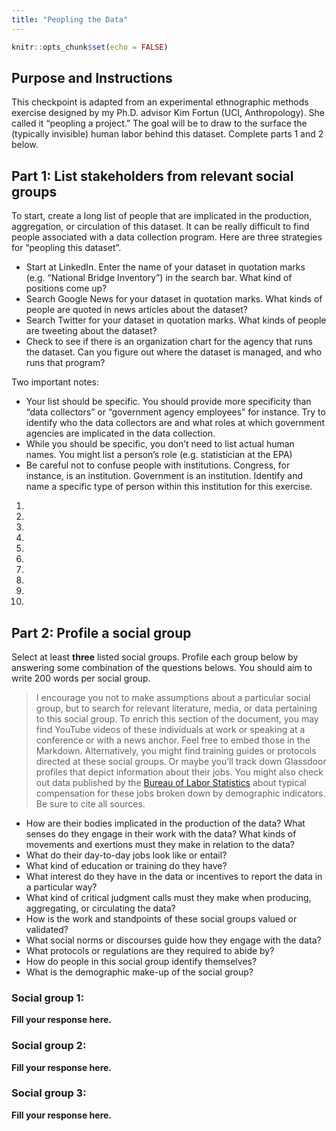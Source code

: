 ```yaml
---
title: "Peopling the Data"
---
```


```r
knitr::opts_chunk$set(echo = FALSE)
```

## Purpose and Instructions

This checkpoint is adapted from an experimental ethnographic methods exercise designed by my Ph.D. advisor Kim Fortun (UCI, Anthropology). She called it "peopling a project." The goal will be to draw to the surface the (typically invisible) human labor behind this dataset. Complete parts 1 and 2 below. 

## Part 1: List stakeholders from relevant social groups

To start, create a long list of people that are implicated in the production, aggregation, or circulation of this dataset. It can be really difficult to find people associated with a data collection program. Here are three strategies for "peopling this dataset".

- Start at LinkedIn. Enter the name of your dataset in quotation marks (e.g. "National Bridge Inventory") in the search bar. What kind of positions come up? 
- Search Google News for your dataset in quotation marks. What kinds of people are quoted in news articles about the dataset?
- Search Twitter for your dataset in quotation marks. What kinds of people are tweeting about the dataset?
- Check to see if there is an organization chart for the agency that runs the dataset. Can you figure out where the dataset is managed, and who runs that program?

Two important notes:

* Your list should be specific. You should provide more specificity than "data collectors" or "government agency employees" for instance. Try to identify who the data collectors are and what roles at which government agencies are implicated in the data collection. 
* While you should be specific, you don't need to list actual human names. You might list a person's role (e.g. statistician at the EPA)
* Be careful not to confuse people with institutions. Congress, for instance, is an institution. Government is an institution. Identify and name a specific type of person within this institution for this exercise. 

1. 
2. 
3. 
4. 
5. 
6. 
7. 
8.
9.
10. 

## Part 2: Profile a social group

Select at least **three** listed social groups. Profile each group below by answering some combination of the questions belows. You should aim to write 200 words per social group. 

> I encourage you not to make assumptions about a particular social group, but to search for relevant literature, media, or data pertaining to this social group. To enrich this section of the document, you may find YouTube videos of these individuals at work or speaking at a conference or with a news anchor. Feel free to embed those in the Markdown. Alternatively, you might find training guides or protocols directed at these social groups. Or maybe you'll track down Glassdoor profiles that depict information about their jobs. You might also check out data published by the [Bureau of Labor Statistics](https://www.bls.gov/oes/current/oes_stru.htm#17-0000) about typical compensation for these jobs broken down by demographic indicators. Be sure to cite all sources.

* How are their bodies implicated in the production of the data? What senses do they engage in their work with the data? What kinds of movements and exertions must they make in relation to the data?
* What do their day-to-day jobs look like or entail?
* What kind of education or training do they have?
* What interest do they have in the data or incentives to report the data in a particular way?
* What kind of critical judgment calls must they make when producing, aggregating, or circulating the data? 
* How is the work and standpoints of these social groups valued or validated?
* What social norms or discourses guide how they engage with the data?
* What protocols or regulations are they required to abide by?
* How do people in this social group identify themselves?
* What is the demographic make-up of the social group?


### Social group 1:

**Fill your response here.**

### Social group 2:

**Fill your response here.**

### Social group 3:

**Fill your response here.**

